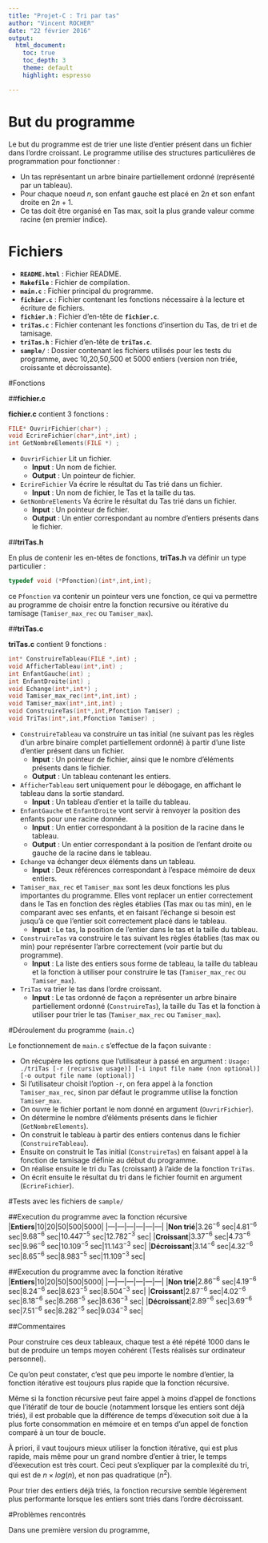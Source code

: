 ```yaml
---
title: "Projet-C : Tri par tas"
author: "Vincent ROCHER"
date: "22 février 2016"
output: 
  html_document:
    toc: true
    toc_depth: 3
    theme: default
    highlight: espresso

---
```


# But du programme

Le but du programme est de trier une liste d'entier présent dans un fichier dans l'ordre croissant. Le programme utilise des structures particulières de programmation pour fonctionner :

* Un tas représentant un arbre binaire partiellement ordonné (représenté par un tableau).
* Pour chaque noeud $n$, son enfant gauche est placé en $2n$ et son enfant droite en $2n+1$.
* Ce tas doit être organisé en Tas max, soit la plus grande valeur comme racine (en premier indice).

# Fichiers

* __`README.html`__ : Fichier README.
* __`Makefile`__ : Fichier de compilation.
* __`main.c`__ : Fichier principal du programme.
* __`fichier.c`__ : Fichier contenant les fonctions nécessaire à la lecture et écriture de fichiers.
* __`fichier.h`__ : Fichier d'en-tête de __`fichier.c`__.
* __`triTas.c`__ : Fichier contenant les fonctions d'insertion du Tas, de tri et de tamisage.
* __`triTas.h`__ : Fichier d'en-tête de __`triTas.c`__.
* __`sample/`__ : Dossier contenant les fichiers utilisés pour les tests du programme, avec $10$,$20$,$50$,$500$ et $5000$ entiers (version non triée, croissante et décroissante).

#Fonctions

##__fichier.c__

__fichier.c__ contient 3 fonctions :

```c
FILE* OuvrirFichier(char*) ;
void EcrireFichier(char*,int*,int) ;
int GetNombreElements(FILE *) ;
```

* `OuvrirFichier` Lit un fichier.
    * __Input__ : Un nom de fichier.
    * __Output__ : Un pointeur de fichier.
* `EcrireFichier` Va écrire le résultat du Tas trié dans un fichier.
    * __Input__ : Un nom de fichier, le Tas et la taille du tas.
* `GetNombreElements` Va écrire le résultat du Tas trié dans un fichier.
    * __Input__ : Un pointeur de fichier.
    * __Output__ : Un entier correspondant au nombre d'entiers présents dans le fichier.

##__triTas.h__

En plus de contenir les en-têtes de fonctions, __triTas.h__ va définir un type particulier :
```c
typedef void (*Pfonction)(int*,int,int);
```
ce `Pfonction` va contenir un pointeur vers une fonction, ce qui va permettre au programme de choisir entre la fonction recursive ou itérative du tamisage (`Tamiser_max_rec` ou `Tamiser_max`).

##__triTas.c__

__triTas.c__ contient 9 fonctions :

```c
int* ConstruireTableau(FILE *,int) ;
void AfficherTableau(int*,int) ;
int EnfantGauche(int) ;
int EnfantDroite(int) ;
void Echange(int*,int*) ;
void Tamiser_max_rec(int*,int,int) ;
void Tamiser_max(int*,int,int) ;
void ConstruireTas(int*,int,Pfonction Tamiser) ;
void TriTas(int*,int,Pfonction Tamiser) ;
```

* `ConstruireTableau` va construire un tas initial (ne suivant pas les règles d'un arbre binaire complet partiellement ordonné) à partir d'une liste d'entier présent dans un fichier.
    * __Input__ : Un pointeur de fichier, ainsi que le nombre d'éléments présents dans le fichier.
    * __Output__ : Un tableau contenant les entiers.
* `AfficherTableau` sert uniquement pour le débogage, en affichant le tableau dans la sortie standard.
    * __Input__ : Un tableau d'entier et la taille du tableau.
* `EnfantGauche` et `EnfantDroite` vont servir à renvoyer la position des enfants pour une racine donnée.
    * __Input__ : Un entier correspondant à la position de la racine dans le tableau.
    * __Output__ : Un entier correspondant à la position de l'enfant droite ou gauche de la racine dans le tableau.
* `Echange` va échanger deux éléments dans un tableau.
    * __Input__ : Deux références correspondant à l'espace mémoire de deux entiers.
* `Tamiser_max_rec` et `Tamiser_max` sont les deux fonctions les plus importantes du programme. Elles vont replacer un entier correctement dans le Tas en fonction des règles établies (Tas max ou tas min), en le comparant avec ses enfants, et en faisant l'échange si besoin est jusqu'à ce que l'entier soit correctement placé dans le tableau.
    * __Input__ : Le tas, la position de l'entier dans le tas et la taille du tableau.
* `ConstruireTas` va construire le tas suivant les règles établies (tas max ou min) pour représenter l'arbre correctement (voir partie but du programme).
    * __Input__ : La liste des entiers sous forme de tableau, la taille du tableau et la fonction à utiliser pour construire le tas (`Tamiser_max_rec` ou `Tamiser_max`).
* `TriTas` va trier le tas dans l'ordre croissant.
    * __Input__ : Le tas ordonné de façon a représenter un arbre binaire partiellement ordonné (`ConstruireTas`), la taille du Tas et la fonction à utiliser pour trier le tas (`Tamiser_max_rec` ou `Tamiser_max`).

#Déroulement du programme (`main.c`)

Le fonctionnement de `main.c` s'effectue de la façon suivante :

* On récupère les options que l'utilisateur à passé en argument : `Usage: ./triTas [-r (recursive usage)] [-i input file name (non optional)] [-o output file name (optional)]`
* Si l'utilisateur choisit l'option `-r`, on fera appel à la fonction `Tamiser_max_rec`, sinon par défaut le programme utilise la fonction `Tamiser_max`.
* On ouvre le fichier portant le nom donné en argument (`OuvrirFichier`).
* On détermine le nombre d'éléments présents dans le fichier (`GetNombreElements`).
* On construit le tableau à partir des entiers contenus dans le fichier (`ConstruireTableau`).
* Ensuite on construit le Tas initial (`ConstruireTas`) en faisant appel à la fonction de tamisage définie au début du programme.
* On réalise ensuite le tri du Tas (croissant) à l'aide de la fonction `TriTas`.
* On écrit ensuite le résultat du tri dans le fichier fournit en argument (`EcrireFichier`).

#Tests avec les fichiers de `sample/`

##Execution du programme avec la fonction récursive
|__Entiers__|10|20|50|500|5000|
|---|---|---|---|---|---|
|__Non trié__|$3.26^{-6}$ sec|$4.81^{-6}$ sec|$9.68^{-6}$ sec|$10.447^{-5}$ sec|$12.782^{-3}$ sec|
|__Croissant__|$3.37^{-6}$ sec|$4.73^{-6}$ sec|$9.96^{-6}$ sec|$10.109^{-5}$ sec|$11.143^{-3}$ sec|
|__Décroissant__|$3.14^{-6}$ sec|$4.32^{-6}$ sec|$8.65^{-6}$ sec|$8.983^{-5}$ sec|$11.109^{-3}$ sec|


##Execution du programme avec la fonction itérative
|__Entiers__|10|20|50|500|5000|
|---|---|---|---|---|---|
|__Non trié__|$2.86^{-6}$ sec|$4.19^{-6}$ sec|$8.24^{-6}$ sec|$8.623^{-5}$ sec|$8.504^{-3}$ sec|
|__Croissant__|$2.87^{-6}$ sec|$4.02^{-6}$ sec|$8.18^{-6}$ sec|$8.268^{-5}$ sec|$8.636^{-3}$ sec|
|__Décroissant__|$2.89^{-6}$ sec|$3.69^{-6}$ sec|$7.51^{-6}$ sec|$8.282^{-5}$ sec|$9.034^{-3}$ sec|

##Commentaires

Pour construire ces deux tableaux, chaque test a été répété $1000$ dans le but de produire un temps moyen cohérent (Tests réalisés sur ordinateur personnel). 

Ce qu'on peut constater, c'est que peu importe le nombre d'entier, la fonction itérative est toujours plus rapide que la fonction récursive. 

Même si la fonction récursive peut faire appel à moins d'appel de fonctions que l'itératif de tour de boucle (notamment lorsque les entiers sont déjà triés), il est probable que la différence de temps d'éxecution soit due à la plus forte consommation en mémoire et en temps d'un appel de fonction comparé à un tour de boucle.

À priori, il vaut toujours mieux utiliser la fonction itérative, qui est plus rapide, mais même pour un grand nombre d'entier à trier, le temps d'éexecution est très court. Ceci peut s'expliquer par la complexité du tri, qui est de $n \times log(n)$, et non pas quadratique ($n^2$).

Pour trier des entiers déjà triés, la fonction recursive semble légèrement plus performante lorsque les entiers sont triés dans l'ordre décroissant.

#Problèmes rencontrés

Dans une première version du programme, 